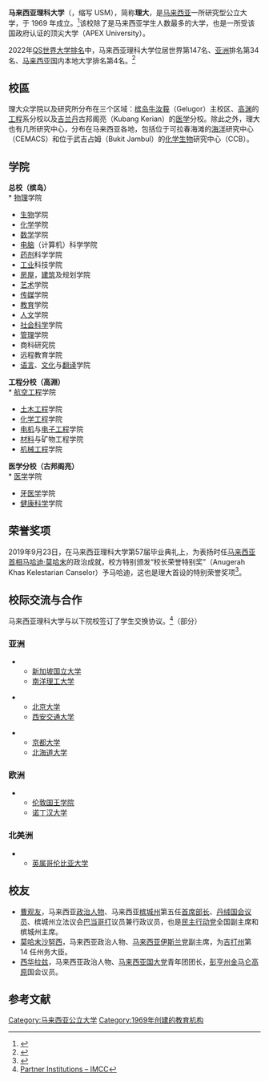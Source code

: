 {{not|马来西亚工艺大学}}
{{Expand|time=2017-08-25T15:51:18+00:00}}
{{Infobox university
|Name           = 马来西亚理科大学
|EnglishName    = '''Universiti Sains Malaysia'''
|image          = Main gate at the Universiti Sains Malaysia.jpg
|SealImage      = 
|SealInfo       = 马来西亚理科大学校徽
|Motto          = We Lead（英文）<br />Kami Memimpin（马来文）<br />我们领导（中文） 
|Established    = 1969 年 6 月 10 日<ref>{{cite web|url=http://malaycivilization.ukm.my/tokoh_pemikir//HamzahSendut/hamzahsendut.html?nid=0#pengenalan|title=Hamzah Sendut: Malay Civilisation|deadurl=yes|archiveurl=https://web.archive.org/web/20170402174036/http://malaycivilization.ukm.my/tokoh_pemikir//HamzahSendut/hamzahsendut.html?nid=0#pengenalan|archivedate=2017-04-02}}</ref><ref>{{cite web|url=http://www.researchsea.com/html/institutions.php/iid/32/research/universiti_sains_malaysia.html|title=Universiti Sains Malaysia|access-date=2017-04-02|archive-url=https://web.archive.org/web/20170620020512/http://www.researchsea.com/html/institutions.php/iid/32/research/universiti_sains_malaysia.html|archive-date=2017-06-20|dead-url=yes}}</ref>
|Type           = 国立公立大学
|President      = DYMM Raja Perlis, Tuanku Syed Sirajuddin ibni Almarhum Tuanku Syed Putra Jamalulail
|vice-president = Prof Dr. Faisal Rafiq
|Location       = {{MYS}}{{Penang}}[[牛汝莪|牛汝莪]]（主校）
|campus         =
|area           =
|Department     =
|Faculty        = 1522
|Student        = 28,442（2010）
|Undergraduate  = 18,269（2010）
|Postgraduate   = 10,173（2010）
|机构成员       = {{tsl|en|ASAIHL}}、[[ACU|ACU]]、{{tsl|en|FUIW}}
|Website        = [http://www.usm.my/ www.usm.my]
|colors         =  [[紫色|紫色]]{{colorbox|#520063}}、[[橙色|橙色]]{{colorbox|#FE5000}}<ref>{{cite web|language=en|title=USM LOGO|url= https://www.usm.my/index.php/my-usm/background/usm-logo|}}</ref>
|footnotes      = 以上资料截至 2011 年 12 月
| mapframe-zoom = 14
}}
'''马来西亚理科大学'''（{{lang-ms|Universiti Sains Malaysia}}，缩写 USM），简称'''理大'''，是[[马来西亚|马来西亚]]一所研究型公立大学，于 1969 年成立。<ref>{{cite web|language=ms|title=DIREKTORI UNIVERSITI AWAM |url= https://jpt.mohe.gov.my/portal/index.php/ms/ipt/ipt-awam/17-direktori-universiti-awam|}}</ref>该校除了是马来西亚学生人数最多的大学，也是一所受该国政府认证的顶尖大学（APEX University）。

2022年[[QS世界大学排名|QS世界大学排名]]中，马来西亚理科大学位居世界第147名、[[亚洲|亚洲]]排名第34名、[[马来西亚|马来西亚]]国内本地大学排名第4名。<ref>{{cite|url=https://www.topuniversities.com/universities/universiti-sains-malaysia-usm|title=Universiti Sains Malaysia (USM): Rankings, Fees & Courses Details - Top Universities|publisher=[[Quacquarelli_Symonds|Quacquarelli Symonds]]}}</ref>

==校區==
理大众学院以及研究所分布在三个区域：[[槟岛|槟岛]][[牛汝莪|牛汝莪]]（Gelugor）主校区、[[高渊|高渊]]的[[工程|工程]]系分校以及[[吉兰丹|吉兰丹]]古邦阁亮（Kubang Kerian）的[[医学|医学]]分校。除此之外，理大也有几所研究中心，分布在马来西亚各地，包括位于可拉春海滩的[[海洋|海洋]]研究中心（CEMACS）和位于武吉占姆（Bukit Jambul）的[[化学|化学]][[生物|生物]]研究中心（CCB）。

==学院==
'''总校（槟岛）'''<br />
* [[物理|物理]]学院
* [[生物|生物]]学院
* [[化学|化学]]学院
* [[数学|数学]]学院
* [[电脑|电脑]]（计算机）科学学院
* [[药剂|药剂]]科学学院
* [[工业|工业]]科技学院
* [[房屋|房屋]]，[[建筑|建筑]]及规划学院
* [[艺术|艺术]]学院
* [[传媒|传媒]]学院
* [[教育|教育]]学院
* [[人文|人文]]学院
* [[社会科学|社会科学]]学院
* [[管理|管理]]学院
* 商科研究院
* 远程教育学院
* [[语言|语言]]、[[文化|文化]]与[[翻译|翻译]]学院
'''工程分校（高淵）'''<br />
* [[航空工程|航空工程]]学院
* [[土木工程|土木工程]]学院
* [[化学工程|化学工程]]学院
* [[电机|电机]]与[[电子工程|电子工程]]学院
* [[材料|材料]]与矿物工程学院
* [[机械工程|机械工程]]学院
'''医学分校（古邦阁亮）'''<br />
* [[医学|医学]]学院
* [[牙医学|牙医学]]学院
* [[健康科学|健康科学]]学院

==荣誉奖项==
2019年9月23日，在马来西亚理科大学第57届毕业典礼上，为表扬时任[[马来西亚首相|马来西亚首相]][[马哈迪·莫哈末|马哈迪·莫哈末]]的政治成就，校方特别颁发“校长荣誉特别奖”（Anugerah Khas Kelestarian Canselor）予马哈迪，这也是理大首设的特别荣誉奖项<ref>{{Cite web|title=理大表扬敦马政治成就 颁发“校长荣誉特别奖”|url=https://www.kwongwah.com.my/20190922/%e7%90%86%e5%a4%a7%e8%a1%a8%e6%89%ac%e6%95%a6%e9%a9%ac%e6%94%bf%e6%b2%bb%e6%88%90%e5%b0%b1-%e9%a2%81%e5%8f%91%e6%a0%a1%e9%95%bf%e8%8d%a3%e8%aa%89%e7%89%b9%e5%88%ab%e5%a5%96/|accessdate=|date=2019-09-22|work=光华网|language=zh-CN}}</ref>。

==校际交流与合作==
马来西亚理科大学与以下院校签订了学生交换协议。<ref>[http://imcc.usm.my/v2/partner-institutions Partner Institutions – IMCC]</ref>（部分）
=== 亚洲 ===
* {{SGP}}
**[[新加坡国立大学|新加坡国立大学]]
**[[南洋理工大学|南洋理工大学]]

* {{CHN}}
**[[北京大学|北京大学]]
**[[西安交通大学|西安交通大学]]

* {{JPN}}
**[[京都大学|京都大学]]
**[[北海道大学|北海道大学]]

=== 欧洲 ===
* {{GBR}}
**[[伦敦国王学院|伦敦国王学院]]
**[[诺丁汉大学|诺丁汉大学]]

=== 北美洲 ===
* {{CAN}}
**[[英属哥伦比亚大学|英属哥伦比亚大学]]

==校友== 
*[[曹观友|曹观友]]，马来西亚[[政治人物|政治人物]]、马来西亚[[槟城|槟城州]]第五任[[槟城首席部长|首席部长]]、[[丹绒国会议席|丹绒]][[马来西亚下议院|国会议员]]、槟城州立法议会[[巴当哥打州议席|巴当哥打]]议员兼行政议员，也是[[民主行动党_(马来西亚)|民主行动党]]全国副主席和槟城州主席。
*[[莫哈末沙努西|莫哈末沙努西]]，马来西亚政治人物、[[马来西亚伊斯兰党|马来西亚伊斯兰党]]副主席，为[[吉打|吉打州]]第 14 任州务大臣。
*[[西华拉兹|西华拉兹]]，马来西亚政治人物、[[马来西亚印度国民大会党|马来西亚国大党]]青年团团长，[[彭亨州|彭亨州]][[金马仑高原国会议席|金马仑高原]]国会议员。

==参考文献==
{{reflist}}

{{马来西亚高等学府}}
{{全球产学未来人才培养策略联盟}}
{{ASEAN University Network}}
{{Authority control}}


[[Category:马来西亚公立大学|Category:马来西亚公立大学]]
[[Category:1969年创建的教育机构|Category:1969年创建的教育机构]]